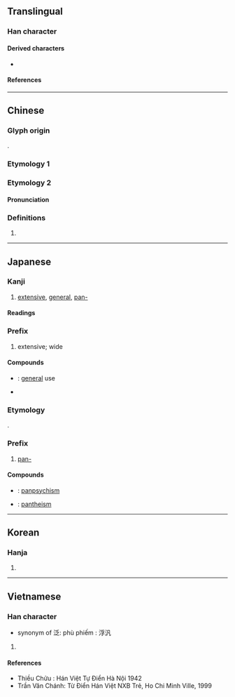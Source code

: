 {{also|泛}}
{{character info}}
{{character info|0x2F8FA}}
==Translingual==

===Han character===
{{Han char|rn=85|rad=水|as=03|sn=6|four=37110|canj=EHNI|ids=⿰氵凡}}

====Derived characters====
* {{l|mul|[[𡋋]], [[𣑃]], [[盕]], [[𫇼]]}}

====References====
{{Han ref|kx=0604.150|dkj=17120|dj=0998.100|hdz=31553.020|uh=6C4E}}

----

==Chinese==
{{zh-forms}}

===Glyph origin===
{{Han etym}}
{{Han compound|水|alt1=氵|凡|ls=psc|c1=s|c2=p}}.

===Etymology 1===
{{zh-see|泛|v}}

===Etymology 2===

====Pronunciation====
{{zh-pron
|m=fàn
|cat=pn
}}

===Definitions===
{{zh-hanzi}}

# {{surname|zh}}

----

==Japanese==

===Kanji===
{{ja-kanji|grade=|rs=水03}}

# [[extensive]], [[general]], [[pan-]]

====Readings====
{{ja-readings
|goon=ほん
|kanon=はん
|on=ふう, ほう, ぶ
|kun=あまね-く, ひろ-い, ただよ-う
|nanori=ひろし, ひろ, みな
}}

===Prefix===
{{ja-pos|prefix|はん}}

# extensive; wide

====Compounds====
* {{ja-r|汎用|はんよう}}: [[general]] use
* {{ja-r|汎発|はんぱつ}}

===Etymology===
{{psm|ja|en|pan-}}.

===Prefix===
{{ja-pos|prefix|はん}}

# [[pan-]]
#:{{ja-usex|'''汎'''太平洋|'''はん''' たいへいよう|'''pan-'''Pacific}}

====Compounds====
* {{ja-r|汎心論|はんしんろん}}: [[panpsychism]]
* {{ja-r|汎神論|はんしんろん}}: [[pantheism]]


----

==Korean==

===Hanja===
{{ko-hanja|hangeul=[[범]], [[봉]]|eumhun=|rv=beom, bong|mr=pŏm, pong|y=pem, pong}}

# {{rfdef|ko|sort=水03}}

----

==Vietnamese==

===Han character===
{{vi-hantu|[[phiếm]]|rs=水03}}

* synonym of 泛: phù phiếm : 浮汎

# {{rfdef|vi|sort=水03}}

====References====
* Thiều Chửu : Hán Việt Tự Điển Hà Nội 1942
* Trần Văn Chánh: Từ Điển Hán Việt NXB Trẻ, Ho Chi Minh Ville, 1999